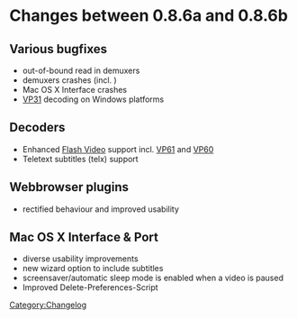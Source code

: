 = Changes between 0.8.6a and 0.8.6b =

== Various bugfixes ==
* out-of-bound read in demuxers
* demuxers crashes (incl. {{CVE|2007-0256}})
* Mac OS X Interface crashes
* [[Codec#Video_Codecs|VP31]] decoding on Windows platforms

== Decoders ==
* Enhanced [[Flash Video]] support incl. [[VP6|VP61]] and [[VP6|VP60]]
* Teletext subtitles (telx) support

== Webbrowser plugins ==
* rectified behaviour and improved usability

== Mac OS X Interface & Port ==
* diverse usability improvements
* new wizard option to include subtitles
* screensaver/automatic sleep mode is enabled when a video is paused
* Improved Delete-Preferences-Script

[[Category:Changelog]]
